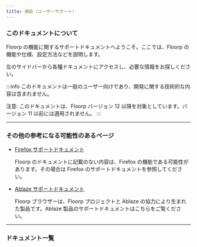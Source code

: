 ```yaml
---
title: 機能（ユーザーサポート）
---
```


### このドキュメントについて

Floorp の機能に関するサポートドキュメントへようこそ。ここでは、Floorp の機能や仕様、設定方法などを説明します。

左のサイドバーから各種ドキュメントにアクセスし、必要な情報をお探しください。

:::info
このドキュメントは一般のユーザー向けであり、開発に関する技術的な内容は含まれません。

注意: このドキュメントは、Floorp バージョン 12 以降を対象としています。バージョン 11 以前には適用されません。
:::

<hr />

### その他の参考になる可能性のあるページ

- [Firefox サポートドキュメント](https://support.mozilla.org/ja/products/firefox)

    Floorp のドキュメントに記載のない内容は、Firefox の機能である可能性があります。その場合は Firefox のサポートドキュメントを参照してください。

- [Ablaze サポートドキュメント](https://support.ablaze.one/)

    Floorp ブラウザーは、Floorp プロジェクトと Ablaze の協力により生まれた製品です。Ablaze 製品のサポートドキュメントはこちらをご覧ください。

<hr />

### ドキュメント一覧


<DocCardList />
